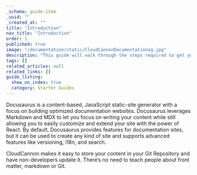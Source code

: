 ```yaml
---
_schema: guide-item
_uuid: ""
_created_at: ""
title: "Introduction"
nav_title: "Introduction"
order: 1
published: true
image: "/documentation/static/CloudCannonDocumentationog.jpg"
description: "This guide will walk through the steps required to get your Docusaurus site built, editable and live on CloudCannon."
tags: []
related_articles: null
related_links: []
guide_listing:
  show_on_index: true
  category: Starter Guides
---
```


Docusaurus is a content-based, JavaScript static-site generator with a focus on building optimized documentation websites.
Docusaurus leverages Markdown and MDX to let you focus on writing your content while still allowing you to easily
customize and extend your site with the power of React. By default, Docusaurus provides features for documentation sites, but
it can be used to create any kind of site and supports advanced features like versioning, i18n, and search.

CloudCannon makes it easy to store your content in your Git Repository and have non-developers update it.
There’s no need to teach people about front matter, markdown or Git.

